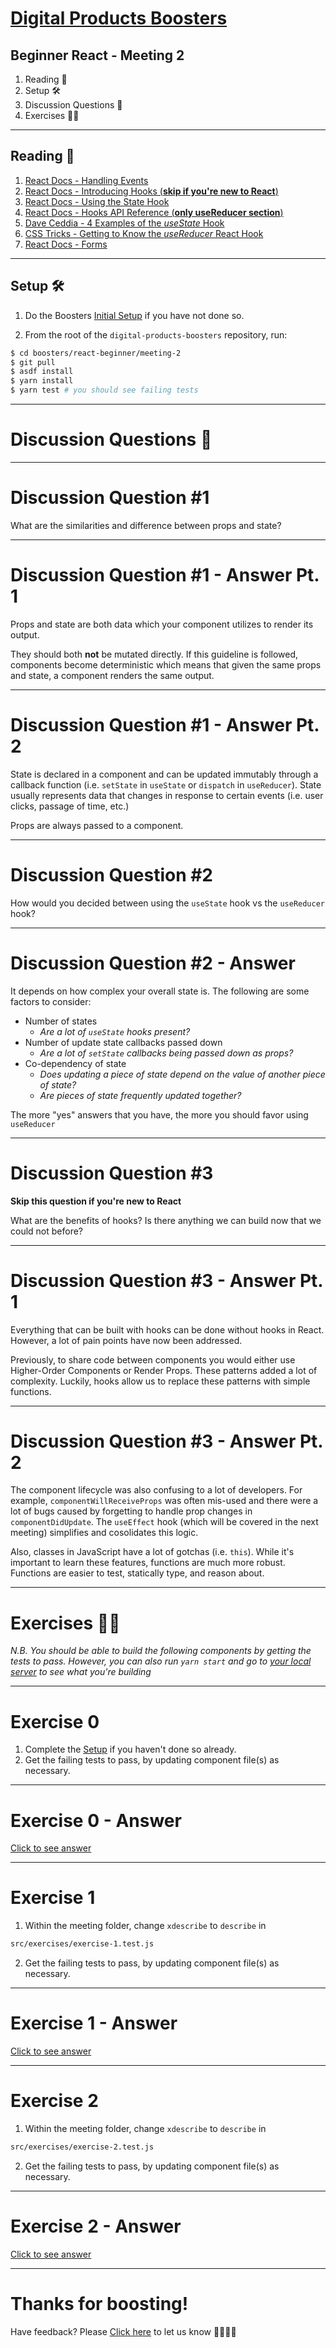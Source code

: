
# [Digital Products Boosters](https://accenture.github.io/digital-products-boosters)

## Beginner React - Meeting 2

<ol>
  <li>
    <Link to="/1">Reading 📕</Link>
  </li>
  <li>
    <Link to="/2">Setup 🛠</Link>
  </li>
  <li>
    <Link to="/3">Discussion Questions 🤔</Link>
  </li>
  <li>
    <Link to="/12">Exercises 💪🏼</Link>
  </li>
</ol>

---

## Reading 📕

1. [React Docs - Handling Events](https://reactjs.org/docs/handling-events.html)
2. [React Docs - Introducing Hooks (**skip if you're new to React**)](https://reactjs.org/docs/hooks-intro.html)
3. [React Docs - Using the State Hook](https://reactjs.org/docs/hooks-state.html)
4. [React Docs - Hooks API Reference (**only useReducer section**)](https://reactjs.org/docs/hooks-reference.html#usereducer)
5. [Dave Ceddia - 4 Examples of the _useState_ Hook](https://daveceddia.com/usestate-hook-examples/)
6. [CSS Tricks - Getting to Know the _useReducer_ React Hook](https://css-tricks.com/getting-to-know-the-usereducer-react-hook/)
7. [React Docs - Forms](https://reactjs.org/docs/forms.html)

---

## Setup 🛠

1. Do the Boosters [Initial Setup](https://github.com/Accenture/digital-products-boosters#initial-setup) if you have not done so.

2. From the root of the `digital-products-boosters` repository, run:

```bash
$ cd boosters/react-beginner/meeting-2
$ git pull
$ asdf install
$ yarn install
$ yarn test # you should see failing tests
```

---

# Discussion Questions 🤔

---

# Discussion Question #1

What are the similarities and difference between props and state?

<MinuteTimer minutes={5} isDiscussion />

---

# Discussion Question #1 - Answer Pt. 1

Props and state are both data which your component utilizes to render its
output.

They should both **not** be mutated directly. If this guideline is followed,
components become deterministic which means that given the same props and
state, a component renders the same output.

---

# Discussion Question #1 - Answer Pt. 2

State is declared in a component and can be updated immutably through a
callback function (i.e. `setState` in `useState` or `dispatch` in
`useReducer`). State usually represents data that changes in response to
certain events (i.e. user clicks, passage of time, etc.)

Props are always passed to a component.

---

# Discussion Question #2

How would you decided between using the `useState` hook vs the `useReducer`
hook?

<MinuteTimer minutes={5} isDiscussion />

---

# Discussion Question #2 - Answer

It depends on how complex your overall state is. The following are some factors to consider:

- Number of states
  - _Are a lot of `useState` hooks present?_
- Number of update state callbacks passed down
  - _Are a lot of `setState` callbacks being passed down as props?_
- Co-dependency of state
  - _Does updating a piece of state depend on the value of another piece of state?_
  - _Are pieces of state frequently updated together?_

The more "yes" answers that you have, the more you should favor using `useReducer`

---

# Discussion Question #3

**Skip this question if you're new to React**

What are the benefits of hooks? Is there anything we can build now that we
could not before?

<MinuteTimer minutes={5} isDiscussion />

---

# Discussion Question #3 - Answer Pt. 1

Everything that can be built with hooks can be done without hooks in React.
However, a lot of pain points have now been addressed.

Previously, to share code between components you would either use
Higher-Order Components or Render Props. These patterns added a lot of
complexity. Luckily, hooks allow us to replace these patterns with simple
functions.

---

# Discussion Question #3 - Answer Pt. 2

The component lifecycle was also confusing to a lot of developers. For
example, `componentWillReceiveProps` was often mis-used and there were a lot
of bugs caused by forgetting to handle prop changes in `componentDidUpdate`.
The `useEffect` hook (which will be covered in the next meeting) simplifies
and cosolidates this logic.

Also, classes in JavaScript have a lot of gotchas (i.e. `this`). While it's
important to learn these features, functions are much more robust. Functions
are easier to test, statically type, and reason about.

---

# Exercises 💪🏼

_N.B. You should be able to build the following components by getting the tests to pass. However, you can also run `yarn start` and go to [your local server](http://localhost:3000) to see what you're building_

---

# Exercise 0

1. Complete the [Setup](/2) if you haven't done so already.
2. Get the failing tests to pass, by updating component file(s) as necessary.

<MinuteTimer minutes={5} />

---

# Exercise 0 - Answer

[Click to see answer](https://github.com/Accenture/digital-products-boosters/commit/a803e1b99531b40246337b2d369cc766c92a83ca)

---

# Exercise 1

1. Within the meeting folder, change `xdescribe` to `describe` in

```bash
src/exercises/exercise-1.test.js
```

2. Get the failing tests to pass, by updating component file(s) as necessary.

<MinuteTimer minutes={15} />

---

# Exercise 1 - Answer

[Click to see answer](https://github.com/Accenture/digital-products-boosters/commit/73719a05e91879dd40d96b40e10ad659bd628fb2)

---

# Exercise 2

1. Within the meeting folder, change `xdescribe` to `describe` in

```bash
src/exercises/exercise-2.test.js
```

2. Get the failing tests to pass, by updating component file(s) as necessary.

<MinuteTimer minutes={20} />

---

# Exercise 2 - Answer

[Click to see answer](https://github.com/Accenture/digital-products-boosters/commit/7f2cb1d60e69e9bdaf0a2af566edbaea4b9a3992)

---

# Thanks for boosting!

Have feedback? Please [Click here](https://github.com/Accenture/digital-products-boosters/issues/new?assignees=&labels=&template=feedback.md&title=%5BFEEDBACK%5D) to let us know 🙇‍♀️🙇‍♂️

